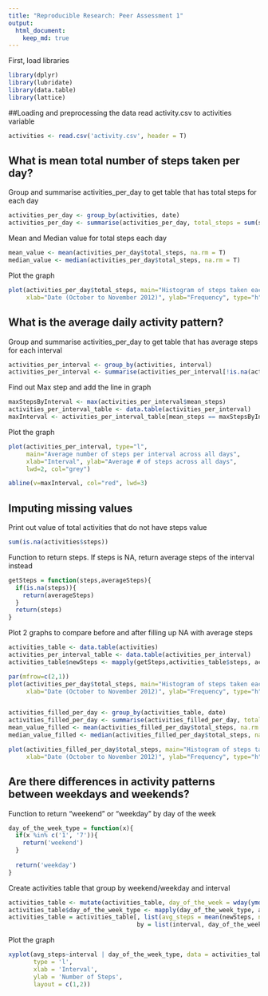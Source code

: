 ```yaml
---
title: "Reproducible Research: Peer Assessment 1"
output: 
  html_document:
    keep_md: true
---
```

First, load libraries
```r
library(dplyr)
library(lubridate)
library(data.table)
library(lattice)
```


##Loading and preprocessing the data
read activity.csv to activities variable
```r
activities <- read.csv('activity.csv', header = T)
```

## What is mean total number of steps taken per day?
Group and summarise activities_per_day to get table that has total steps for each day
```r
activities_per_day <- group_by(activities, date)
activities_per_day <- summarise(activities_per_day, total_steps = sum(steps))
```

Mean and Median value for total steps each day
```r
mean_value <- mean(activities_per_day$total_steps, na.rm = T)
median_value <- median(activities_per_day$total_steps, na.rm = T)
```

Plot the graph
```r
plot(activities_per_day$total_steps, main="Histogram of steps taken each day", 
     xlab="Date (October to November 2012)", ylab="Frequency", type="h", lwd=4, col="grey")
```


## What is the average daily activity pattern?
Group and summarise activities_per_day to get table that has average steps for each interval
```r
activities_per_interval <- group_by(activities, interval)
activities_per_interval <- summarise(activities_per_interval[!is.na(activities_per_interval$steps),], mean_steps = mean(steps))
```

Find out Max step and add the line in graph
```r
maxStepsByInterval <- max(activities_per_interval$mean_steps)
activities_per_interval_table <- data.table(activities_per_interval)
maxInterval <- activities_per_interval_table[mean_steps == maxStepsByInterval]$interval
```

Plot the graph
```r
plot(activities_per_interval, type="l",
     main="Average number of steps per interval across all days", 
     xlab="Interval", ylab="Average # of steps across all days", 
     lwd=2, col="grey")

abline(v=maxInterval, col="red", lwd=3)
```

## Imputing missing values
Print out value of total activities that do not have steps value
```r
sum(is.na(activities$steps))
```

Function to return steps. If steps is NA, return average steps of the interval instead
```r
getSteps = function(steps,averageSteps){
  if(is.na(steps)){
    return(averageSteps)
  }
  return(steps)
}
```

Plot 2 graphs to compare before and after filling up NA with average steps
```r
activities_table <- data.table(activities)
activities_per_interval_table <- data.table(activities_per_interval)
activities_table$newSteps <- mapply(getSteps,activities_table$steps, activities_per_interval_table$mean_steps)

par(mfrow=c(2,1))
plot(activities_per_day$total_steps, main="Histogram of steps taken each day", 
     xlab="Date (October to November 2012)", ylab="Frequency", type="h", lwd=4, col="grey")


activities_filled_per_day <- group_by(activities_table, date)
activities_filled_per_day <- summarise(activities_filled_per_day, total_steps = sum(newSteps))
mean_value_filled <- mean(activities_filled_per_day$total_steps, na.rm = T)
median_value_filled <- median(activities_filled_per_day$total_steps, na.rm = T)

plot(activities_filled_per_day$total_steps, main="Histogram of steps taken each day", 
     xlab="Date (October to November 2012)", ylab="Frequency", type="h", lwd=4, col="grey")
```

## Are there differences in activity patterns between weekdays and weekends?
Function to return "weekend" or "weekday" by day of the week
```r
day_of_the_week_type = function(x){
  if(x %in% c('1', '7')){
    return('weekend')
  }
  
  return('weekday')
}
```

Create activities table that group by weekend/weekday and interval
```r
activities_table <- mutate(activities_table, day_of_the_week = wday(ymd(date)))
activities_table$day_of_the_week_type <- mapply(day_of_the_week_type, activities_table$day_of_the_week)
activities_table = activities_table[, list(avg_steps = mean(newSteps, na.rm = T)), 
                                    by = list(interval, day_of_the_week_type)]
```

Plot the graph
```r
xyplot(avg_steps~interval | day_of_the_week_type, data = activities_table,
       type = 'l',
       xlab = 'Interval',
       ylab = 'Number of Steps',
       layout = c(1,2))
```



